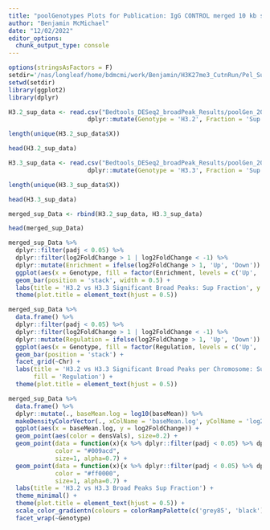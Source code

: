 ```yaml
---
title: "poolGenotypes Plots for Publication: IgG CONTROL merged 10 kb sup broadPeak"
author: "Benjamin McMichael"
date: "12/02/2022"
editor_options: 
  chunk_output_type: console
---
```


```r
options(stringsAsFactors = F)
setdir='/nas/longleaf/home/bdmcmi/work/Benjamin/H3K27me3_CutnRun/Pel_Sup_IgGcon_Analysis_20221202'
setwd(setdir)
library(ggplot2)
library(dplyr)

```

```r

H3.2_sup_data <- read.csv("Bedtools_DESeq2_broadPeak_Results/poolGen_20221205_K36R_HWT_sup_IgGcon_DESeq2_merged10kb_broadPeak_results.csv", header=T, stringsAsFactors = F) %>%
                      dplyr::mutate(Genotype = 'H3.2', Fraction = 'Sup')

length(unique(H3.2_sup_data$X))

head(H3.2_sup_data)

```

```r

H3.3_sup_data <- read.csv("Bedtools_DESeq2_broadPeak_Results/poolGen_20221205_Adelta_H33BK36R_sup_IgGcon_DESeq2_merged10kb_broadPeak_results.csv", header=T, stringsAsFactors = F) %>%
                      dplyr::mutate(Genotype = 'H3.3', Fraction = 'Sup')

length(unique(H3.3_sup_data$X))

head(H3.3_sup_data)

```

```r

merged_sup_Data <- rbind(H3.2_sup_data, H3.3_sup_data)

head(merged_sup_Data)

```

```r

merged_sup_Data %>%
  dplyr::filter(padj < 0.05) %>% 
  dplyr::filter(log2FoldChange > 1 | log2FoldChange < -1) %>%
  dplyr::mutate(Enrichment = ifelse(log2FoldChange > 1, 'Up', 'Down')) %>%
  ggplot(aes(x = Genotype, fill = factor(Enrichment, levels = c('Up', 'Down')))) +
  geom_bar(position = 'stack', width = 0.5) +
  labs(title = 'H3.2 vs H3.3 Significant Broad Peaks: Sup Fraction', y = 'Peak Count', x  = 'Genotype', fill='Enrichment') +
  theme(plot.title = element_text(hjust = 0.5))

```

```r
  
merged_sup_Data %>%
  data.frame() %>%
  dplyr::filter(padj < 0.05) %>% 
  dplyr::filter(log2FoldChange > 1 | log2FoldChange < -1) %>%
  dplyr::mutate(Regulation = ifelse(log2FoldChange > 1, 'Up', 'Down')) %>%
  ggplot(aes(x = Genotype, fill = factor(Regulation, levels = c('Up', 'Down')))) +
  geom_bar(position = 'stack') +
  facet_grid(~Chr) +
  labs(title = 'H3.2 vs H3.3 Significant Broad Peaks per Chromosome: Sup Fraction', y = 'Peak Count',x  = 'Genotype', 
       fill = 'Regulation') +
  theme(plot.title = element_text(hjust = 0.5)) 

```

```r

merged_sup_Data %>%
  data.frame() %>%
  dplyr::mutate(., baseMean.log = log10(baseMean)) %>%
  makeDensityColorVector(., xColName = 'baseMean.log', yColName = 'log2FoldChange', n = 200) %>%
  ggplot(aes(x = baseMean.log, y = log2FoldChange)) + 
  geom_point(aes(color = densVals), size=0.2) +
  geom_point(data = function(x){x %>% dplyr::filter(padj < 0.05) %>% dplyr::filter(log2FoldChange > 1)},
             color = "#009acd", 
             size=1, alpha=0.7) +
  geom_point(data = function(x){x %>% dplyr::filter(padj < 0.05) %>% dplyr::filter(log2FoldChange < -1)},
             color = "#ff0000", 
             size=1, alpha=0.7) +
  labs(title = 'H3.2 vs H3.3 Broad Peaks Sup Fraction') +
  theme_minimal() +
  theme(plot.title = element_text(hjust = 0.5)) +
  scale_color_gradientn(colours = colorRampPalette(c('grey85', 'black'))(100)) +
  facet_wrap(~Genotype)

```
